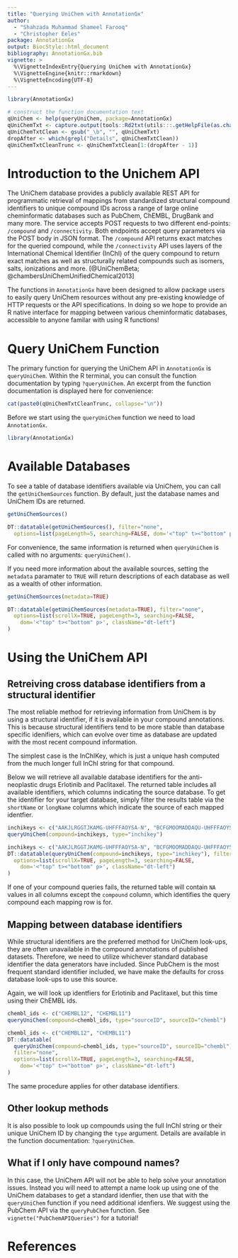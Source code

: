 ```yaml
---
title: "Querying UniChem with AnnotationGx"
author:
  - "Shahzada Muhammad Shameel Farooq"
  - "Christopher Eeles"
package: AnnotationGx
output: BiocStyle::html_document
bibliography: AnnotationGx.bib
vignette: >
  %\VignetteIndexEntry{Querying UniChem with AnnotationGx}
  %\VignetteEngine{knitr::rmarkdown}
  %\VignetteEncoding{UTF-8}
---
```


<style type="text/css">
.main-container {
  max-width: 1800px;
  margin-left: auto;
  margin-right: auto;
}
</style>


```r
library(AnnotationGx)
```

```r
# construct the function documentation text
qUniChem <- help(queryUniChem, package=AnnotationGx)
qUniChemTxt <- capture.output(tools::Rd2txt(utils:::.getHelpFile(as.character(qUniChem))))
qUniChemTxtClean <- gsub("_\b", "", qUniChemTxt)
dropAfter <- which(grepl("Details", qUniChemTxtClean))
qUniChemTxtCleanTrunc <- qUniChemTxtClean[1:(dropAfter - 1)]
```

# Introduction to the Unichem API

The UniChem database provides a publicly available REST API for
programmatic retrieval of mappings from standardized structural compound
identifiers to unique compound IDs across a range of large online
cheminformatic databases such as PubChem, ChEMBL, DrugBank and many more.
The service accepts POST requests to two different end-points:
`/compound` and `/connectivity`. Both endpoints accept query parameters via the
POST body in JSON format. The `/compound` API returns exact matches for the
queried compound, while the `/connectivity` API uses layers of the International
Chemical Identifier (InChI) of the query compound to return exact matches as
well as structurally related compounds such as isomers, salts, ionizations
and more.
[@UniChemBeta; @chambersUniChemUnifiedChemical2013]

The functions in `AnnotationGx` have been designed to allow package users to
easily query UniChem resources without any pre-existing knowledge of
HTTP requests or the API specifications. In doing so we hope to provide an
R native interface for mapping between various cheminformatic databases,
accessible to anyone familar with using R functions!

# Query UniChem Function

The primary function for querying the UniChem API in `AnnotationGx` is
`queryUniChem`. Within the R terminal, you can consult the function documentation
by typing `?queryUniChem`. An excerpt from the function documentation is
displayed here for convenience:

```r
cat(paste0(qUniChemTxtCleanTrunc, collapse="\n"))
```

Before we start using the `queryUniChem` function we need to load `AnnotationGx`.

```r
library(AnnotationGx)
```

# Available Databases

To see a table of database identifiers available via UniChem, you can call
the `getUniChemSources` function. By default, just the database names and UniChem
IDs are returned.

```r
getUniChemSources()
```


```r
DT::datatable(getUniChemSources(), filter="none",
  options=list(pageLength=5, searching=FALSE, dom='<"top" t><"bottom" p>', className='dt-left'))
```

For convenience, the same information is returned when `queryUniChem` is called
with no arguments: `queryUniChem()`.

If you need more information about the available sources, setting the `metadata`
paramater to `TRUE` will return descriptions of each database as well as a
wealth of other information.

```r
getUniChemSources(metadata=TRUE)
```

```r
DT::datatable(getUniChemSources(metadata=TRUE), filter="none",
  options=list(scrollX=TRUE, pageLength=3, searching=FALSE,
    dom='<"top" t><"bottom" p>', className="dt-left")
)
```

# Using the UniChem API

## Retreiving cross database identifiers from a structural identifier

The most reliable method for retrieving information from UniChem is by using
a structural identifier, if it is available in your compound annotations. This
is because structural identifiers tend to be more stable than database specific
idenifiers, which can evolve over time as database are updated with the most
recent compound information.

The simplest case is the InChIKey, which is just a unique hash computed from the
much longer full InChI string for that compound.

Below we will retrieve all available database identifiers for the anti-neoplastic
drugs Erlotinib and Paclitaxel. The returned table includes all available
identifiers, which columns indicating the source database. To get the identifier
for your target database, simply filter the results table via the `shortName`
or `longName` columns which indicate the source of each mapped identfier.

```r
inchikeys <- c("AAKJLRGGTJKAMG-UHFFFAOYSA-N", "BCFGMOOMADDAQU-UHFFFAOYSA-N")
queryUniChem(compound=inchikeys, type="inchikey")
```

```r
inchikeys <- c("AAKJLRGGTJKAMG-UHFFFAOYSA-N", "BCFGMOOMADDAQU-UHFFFAOYSA-N")
DT::datatable(queryUniChem(compound=inchikeys, type="inchikey"), filter="none",
  options=list(scrollX=TRUE, pageLength=3, searching=FALSE,
    dom='<"top" t><"bottom" p>', className="dt-left")
)
```

If one of your compound queries fails, the returned table will contain
`NA` values in all columns except the `compound` column, which identifies the
query compound each mapping row is for.

## Mapping between database identifiers

While structural identifiers are the preferred method for UniChem look-ups,
they are often unavailable in the compound annotations of published datasets.
Therefore, we need to utilize whichever standard database identifier the data
generators have included. Since PubChem is the most frequent standard identifier
included, we have make the defaults for cross database look-ups to use this
source.

Again, we will look up identfiers for Erlotinib and Paclitaxel, but this time
using their ChEMBL ids.

```r
chembl_ids <- c("CHEMBL12", "CHEMBL11")
queryUniChem(compound=chembl_ids, type="sourceID", sourceID="chembl")
```

```r
chembl_ids <- c("CHEMBL12", "CHEMBL11")
DT::datatable(
  queryUniChem(compound=chembl_ids, type="sourceID", sourceID="chembl"),
  filter="none",
  options=list(scrollX=TRUE, pageLength=3, searching=FALSE,
    dom='<"top" t><"bottom" p>', className="dt-left")
)
```

The same procedure applies for other database identifiers.

## Other lookup methods

It is also possible to look up compounds using the full InChI string or
their unique UniChem ID by changing the `type` argument. Details are available
in the function documentation: `?queryUniChem`.

## What if I only have compound names?

In this case, the UniChem API will not be able to help solve your annotation
issues. Instead you will need to attempt a name look up using one of the
UniChem databases to get a standard idenfier, then use that with the
`queryUniChem` function if you need additional idenfiers. We suggest using the
PubChem API via the `queryPubChem` function.
See `vignette("PubChemAPIQueries")` for a tutorial!

# References
